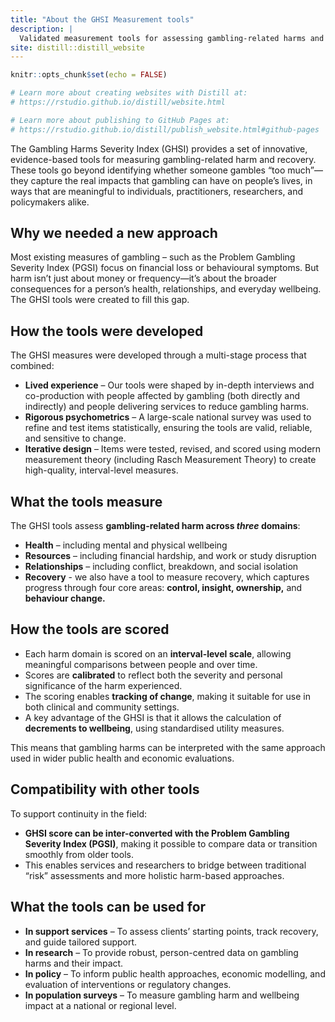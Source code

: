 ```yaml
---
title: "About the GHSI Measurement tools"
description: |
  Validated measurement tools for assessing gambling-related harms and recovery
site: distill::distill_website
---
```


```r
knitr::opts_chunk$set(echo = FALSE)

# Learn more about creating websites with Distill at:
# https://rstudio.github.io/distill/website.html

# Learn more about publishing to GitHub Pages at:
# https://rstudio.github.io/distill/publish_website.html#github-pages

```
The Gambling Harms Severity Index (GHSI) provides a set of innovative, evidence-based tools for measuring gambling-related harm and recovery. These tools go beyond identifying whether someone gambles “too much”—they capture the real impacts that gambling can have on people’s lives, in ways that are meaningful to individuals, practitioners, researchers, and policymakers alike.

## Why we needed a new approach


Most existing measures of gambling – such as the Problem Gambling Severity Index (PGSI) focus on financial loss or behavioural symptoms. But harm isn’t just about money or frequency—it’s about the broader consequences for a person’s health, relationships, and everyday wellbeing. The GHSI tools were created to fill this gap.

## How the tools were developed

The GHSI measures were developed through a multi-stage process that combined:


-  **Lived experience** – Our tools were shaped by in-depth interviews and co-production with people affected by gambling (both directly and indirectly) and people delivering services to reduce gambling harms.
-  **Rigorous psychometrics** – A large-scale national survey was used to refine and test items statistically, ensuring the tools are valid, reliable, and sensitive to change.
-  **Iterative design** – Items were tested, revised, and scored using modern measurement theory (including Rasch Measurement Theory) to create high-quality, interval-level measures.

## What the tools measure

The GHSI tools assess **gambling-related harm across *three* domains**:


-  **Health** – including mental and physical wellbeing
- **Resources** – including financial hardship, and work or study disruption
-  **Relationships** – including conflict, breakdown, and social isolation
-  **Recovery** - we also have a tool to measure recovery, which captures progress through four core areas: **control, insight, ownership,** and **behaviour change.**


## How the tools are scored

-  Each harm domain is scored on an **interval-level scale**, allowing meaningful comparisons between people and over time.
-  Scores are **calibrated** to reflect both the severity and personal significance of the harm experienced.
-  The scoring enables **tracking of change**, making it suitable for use in both clinical and community settings.
-  A key advantage of the GHSI is that it allows the calculation of **decrements to wellbeing**, using standardised utility measures. 

This means that gambling harms can be interpreted with the same approach used in wider public health and economic evaluations.

## Compatibility with other tools

To support continuity in the field:

-  **GHSI score can be inter-converted with the Problem Gambling Severity Index (PGSI)**, making it possible to compare data or transition smoothly from older tools. 
-  This enables services and researchers to bridge between traditional “risk” assessments and more holistic harm-based approaches.

## What the tools can be used for

-  **In support services** – To assess clients’ starting points, track recovery, and guide tailored support.
-  **In research** – To provide robust, person-centred data on gambling harms and their impact.
-  **In policy** – To inform public health approaches, economic modelling, and evaluation of interventions or regulatory changes.
-  **In population surveys** – To measure gambling harm and wellbeing impact at a national or regional level.



